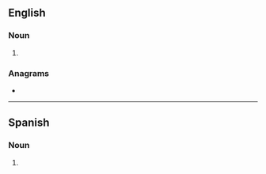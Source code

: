 {{also|socialités}}
==English==

===Noun===
{{head|en|noun form}}

# {{plural of|socialite|lang=en}}

===Anagrams===
* {{anagrams|en|a=aceiilosst|isoelastic}}

----

==Spanish==

===Noun===
{{head|es|noun form}}

# {{plural of|socialite|lang=es}}